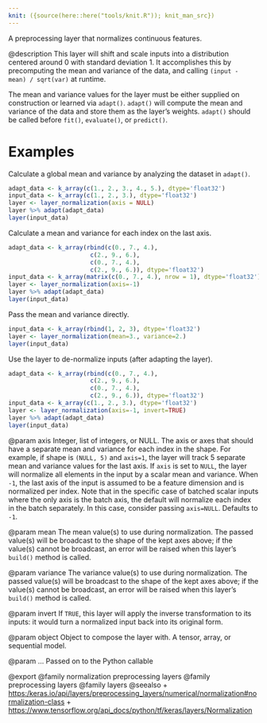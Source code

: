 ```yaml
---
knit: ({source(here::here("tools/knit.R")); knit_man_src})
---
```

A preprocessing layer that normalizes continuous features.

@description
This layer will shift and scale inputs into a distribution centered around
0 with standard deviation 1. It accomplishes this by precomputing the mean
and variance of the data, and calling `(input - mean) / sqrt(var)` at
runtime.

The mean and variance values for the layer must be either supplied on
construction or learned via `adapt()`. `adapt()` will compute the mean and
variance of the data and store them as the layer's weights. `adapt()` should
be called before `fit()`, `evaluate()`, or `predict()`.

# Examples
Calculate a global mean and variance by analyzing the dataset in `adapt()`.

```r
adapt_data <- k_array(c(1., 2., 3., 4., 5.), dtype='float32')
input_data <- k_array(c(1., 2., 3.), dtype='float32')
layer <- layer_normalization(axis = NULL)
layer %>% adapt(adapt_data)
layer(input_data)
```

Calculate a mean and variance for each index on the last axis.

```r
adapt_data <- k_array(rbind(c(0., 7., 4.),
                       c(2., 9., 6.),
                       c(0., 7., 4.),
                       c(2., 9., 6.)), dtype='float32')
input_data <- k_array(matrix(c(0., 7., 4.), nrow = 1), dtype='float32')
layer <- layer_normalization(axis=-1)
layer %>% adapt(adapt_data)
layer(input_data)
```

Pass the mean and variance directly.

```r
input_data <- k_array(rbind(1, 2, 3), dtype='float32')
layer <- layer_normalization(mean=3., variance=2.)
layer(input_data)
```

Use the layer to de-normalize inputs (after adapting the layer).

```r
adapt_data <- k_array(rbind(c(0., 7., 4.),
                       c(2., 9., 6.),
                       c(0., 7., 4.),
                       c(2., 9., 6.)), dtype='float32')
input_data <- k_array(c(1., 2., 3.), dtype='float32')
layer <- layer_normalization(axis=-1, invert=TRUE)
layer %>% adapt(adapt_data)
layer(input_data)
```

@param axis
Integer, list of integers, or NULL. The axis or axes that should
have a separate mean and variance for each index in the shape.
For example, if shape is `(NULL, 5)` and `axis=1`, the layer will
track 5 separate mean and variance values for the last axis.
If `axis` is set to `NULL`, the layer will normalize
all elements in the input by a scalar mean and variance.
When `-1`, the last axis of the input is assumed to be a
feature dimension and is normalized per index.
Note that in the specific case of batched scalar inputs where
the only axis is the batch axis, the default will normalize
each index in the batch separately.
In this case, consider passing `axis=NULL`. Defaults to `-1`.

@param mean
The mean value(s) to use during normalization. The passed value(s)
will be broadcast to the shape of the kept axes above;
if the value(s) cannot be broadcast, an error will be raised when
this layer's `build()` method is called.

@param variance
The variance value(s) to use during normalization. The passed
value(s) will be broadcast to the shape of the kept axes above;
if the value(s) cannot be broadcast, an error will be raised when
this layer's `build()` method is called.

@param invert
If `TRUE`, this layer will apply the inverse transformation
to its inputs: it would turn a normalized input back into its
original form.

@param object
Object to compose the layer with. A tensor, array, or sequential model.

@param ...
Passed on to the Python callable

@export
@family normalization preprocessing layers
@family preprocessing layers
@family layers
@seealso
+ <https:/keras.io/api/layers/preprocessing_layers/numerical/normalization#normalization-class>
+ <https://www.tensorflow.org/api_docs/python/tf/keras/layers/Normalization>

